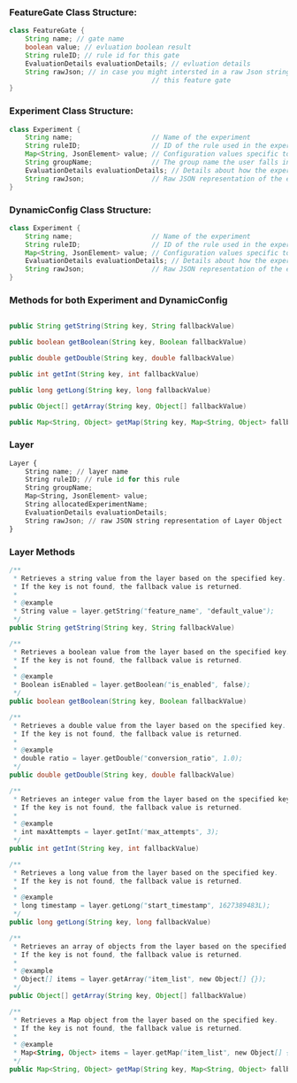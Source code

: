 ### FeatureGate Class Structure:

```java
class FeatureGate {
	String name; // gate name
	boolean value; // evluation boolean result
	String ruleID; // rule id for this gate
	EvaluationDetails evaluationDetails; // evluation details
	String rawJson; // in case you might intersted in a raw Json string of 
									// this feature gate
}
```

### Experiment Class Structure:

```java
class Experiment {
    String name;                    // Name of the experiment
    String ruleID;                  // ID of the rule used in the experiment
    Map<String, JsonElement> value; // Configuration values specific to the experiment
    String groupName;               // The group name the user falls into within the experiment
    EvaluationDetails evaluationDetails; // Details about how the experiment was evaluated
    String rawJson;                 // Raw JSON representation of the experiment
}
```

### DynamicConfig Class Structure:

```java
class Experiment {
    String name;                    // Name of the experiment
    String ruleID;                  // ID of the rule used in the experiment
    Map<String, JsonElement> value; // Configuration values specific to the experiment
    EvaluationDetails evaluationDetails; // Details about how the experiment was evaluated
    String rawJson;                 // Raw JSON representation of the experiment
}
```

### Methods for both **Experiment** and **DynamicConfig**

```java

public String getString(String key, String fallbackValue)

public boolean getBoolean(String key, Boolean fallbackValue)

public double getDouble(String key, double fallbackValue)

public int getInt(String key, int fallbackValue)

public long getLong(String key, long fallbackValue)

public Object[] getArray(String key, Object[] fallbackValue)

public Map<String, Object> getMap(String key, Map<String, Object> fallbackValue)
```


### Layer

```py
Layer {
    String name; // layer name
    String ruleID; // rule id for this rule
    String groupName; 
    Map<String, JsonElement> value;
    String allocatedExperimentName;
    EvaluationDetails evaluationDetails;
    String rawJson; // raw JSON string representation of Layer Object
}
```

### Layer Methods

```java
/**
 * Retrieves a string value from the layer based on the specified key.
 * If the key is not found, the fallback value is returned.
 *
 * @example
 * String value = layer.getString("feature_name", "default_value");
 */
public String getString(String key, String fallbackValue)

/**
 * Retrieves a boolean value from the layer based on the specified key.
 * If the key is not found, the fallback value is returned.
 *
 * @example
 * Boolean isEnabled = layer.getBoolean("is_enabled", false);
 */
public boolean getBoolean(String key, Boolean fallbackValue)

/**
 * Retrieves a double value from the layer based on the specified key.
 * If the key is not found, the fallback value is returned.
 *
 * @example
 * double ratio = layer.getDouble("conversion_ratio", 1.0);
 */
public double getDouble(String key, double fallbackValue)

/**
 * Retrieves an integer value from the layer based on the specified key.
 * If the key is not found, the fallback value is returned.
 *
 * @example
 * int maxAttempts = layer.getInt("max_attempts", 3);
 */
public int getInt(String key, int fallbackValue)

/**
 * Retrieves a long value from the layer based on the specified key.
 * If the key is not found, the fallback value is returned.
 *
 * @example
 * long timestamp = layer.getLong("start_timestamp", 1627389483L);
 */
public long getLong(String key, long fallbackValue)

/**
 * Retrieves an array of objects from the layer based on the specified key.
 * If the key is not found, the fallback value is returned.
 *
 * @example
 * Object[] items = layer.getArray("item_list", new Object[] {});
 */
public Object[] getArray(String key, Object[] fallbackValue)

/**
 * Retrieves a Map object from the layer based on the specified key.
 * If the key is not found, the fallback value is returned.
 *
 * @example
 * Map<String, Object> items = layer.getMap("item_list", new Object[] {});
 */
public Map<String, Object> getMap(String key, Map<String, Object> fallbackValue)
```